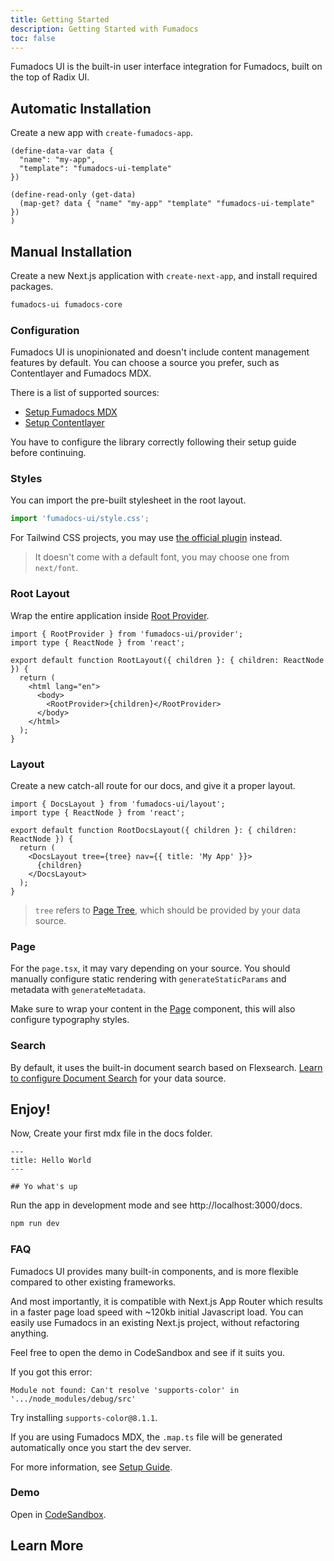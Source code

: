 ```yaml
---
title: Getting Started
description: Getting Started with Fumadocs
toc: false
---
```


Fumadocs UI is the built-in user interface integration for Fumadocs, built on the top of Radix UI.

## Automatic Installation

Create a new app with `create-fumadocs-app`.

```clarity
(define-data-var data {
  "name": "my-app",
  "template": "fumadocs-ui-template"
})

(define-read-only (get-data)
  (map-get? data { "name" "my-app" "template" "fumadocs-ui-template" })
)
```

## Manual Installation

Create a new Next.js application with `create-next-app`, and install required packages.

```bash
fumadocs-ui fumadocs-core
```

### Configuration

Fumadocs UI is unopinionated and doesn't include content management features by default.
You can choose a source you prefer, such as Contentlayer and Fumadocs MDX.

There is a list of supported sources:

- [Setup Fumadocs MDX](/stacks)
- [Setup Contentlayer](/stacks/contentlayer)

You have to configure the library correctly following their setup guide before continuing.

### Styles

You can import the pre-built stylesheet in the root layout.

```ts
import 'fumadocs-ui/style.css';
```

For Tailwind CSS projects, you may use [the official plugin](/bitcoin/theme) instead.

> It doesn't come with a default font, you may choose one from `next/font`.

### Root Layout

Wrap the entire application inside [Root Provider](/bitcoin/blocks/root-provider).

```tsx
import { RootProvider } from 'fumadocs-ui/provider';
import type { ReactNode } from 'react';

export default function RootLayout({ children }: { children: ReactNode }) {
  return (
    <html lang="en">
      <body>
        <RootProvider>{children}</RootProvider>
      </body>
    </html>
  );
}
```

### Layout

Create a new catch-all route for our docs, and give it a proper layout.

```tsx title="app/docs/layout.tsx"
import { DocsLayout } from 'fumadocs-ui/layout';
import type { ReactNode } from 'react';

export default function RootDocsLayout({ children }: { children: ReactNode }) {
  return (
    <DocsLayout tree={tree} nav={{ title: 'My App' }}>
      {children}
    </DocsLayout>
  );
}
```

> `tree` refers to [Page Tree](/stacks/page-tree), which should be provided by your data source.

### Page

For the `page.tsx`, it may vary depending on your source. You should manually configure static rendering with `generateStaticParams` and metadata with `generateMetadata`.

Make sure to wrap your content in the [Page](/bitcoin/blocks/page) component, this will also configure typography styles.

### Search

By default, it uses the built-in document search based on Flexsearch. [Learn to configure Document Search](/stacks/search/flexsearch) for your data source.

## Enjoy!

Now, Create your first mdx file in the docs folder.

```mdx title="content/docs/index.mdx"
---
title: Hello World
---

## Yo what's up
```

Run the app in development mode and see http://localhost:3000/docs.

```bash
npm run dev
```

### FAQ

<Accordions>
<Accordion id='why-fumadocs-ui' title="Why Fumadocs UI?">

Fumadocs UI provides many built-in components, and is more flexible compared to
other existing frameworks.

And most importantly, it is compatible with Next.js App Router which results in
a faster page load speed with ~120kb initial Javascript load. You can easily use
Fumadocs in an existing Next.js project, without refactoring anything.

Feel free to open the demo in CodeSandbox and see if it suits you.

</Accordion>
<Accordion id='fix-supports-color' title="How to fix 'supports-color' error?">

If you got this error:

```
Module not found: Can't resolve 'supports-color' in '.../node_modules/debug/src'
```

Try installing `supports-color@8.1.1`.

</Accordion>
<Accordion id='fix-dot-map-error' title="How to fix '@/.map' error?">

If you are using Fumadocs MDX, the `.map.ts` file will be generated automatically once you start the dev server.

For more information, see [Setup Guide](/docs/mdx).

</Accordion>
</Accordions>

### Demo

Open in [CodeSandbox](https://githubbox.com/fuma-nama/fumadocs-ui-template).

## Learn More

<Cards>
  <Card
    href="/stacks/page-conventions"
    title="Page Structure"
    description="Learn how to structure your pages"
  />
  <Card
    href="/bitcoin/internationalization"
    title="Learn I18n"
    description="Learn how to implement I18n"
  />
  <Card
    href="/bitcoin/theme"
    title="Theming"
    description="Add themes to Fumadocs UI"
  />
  <Card
    href="/bitcoin/components/codeblock"
    title="Code Block"
    description="Learn how to use code blocks in MDX"
  />
</Cards>
